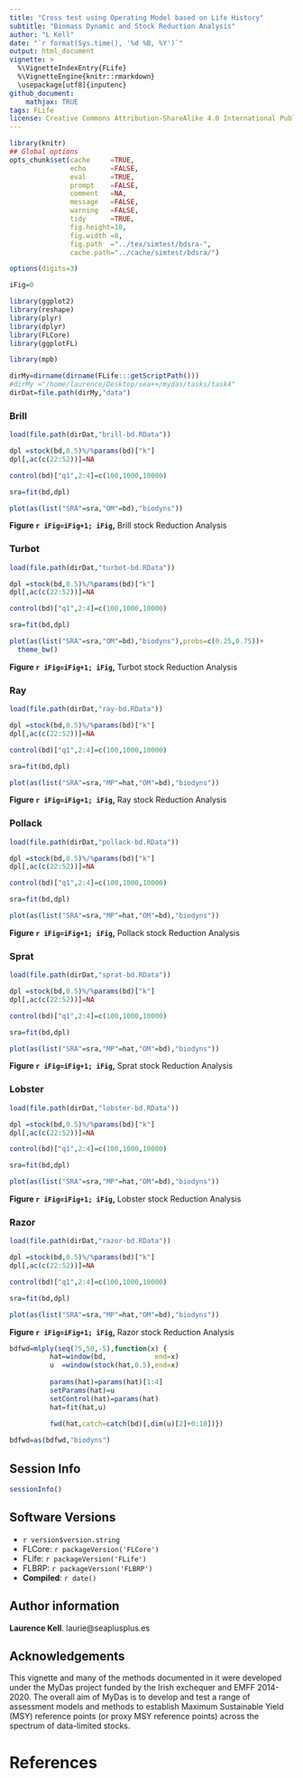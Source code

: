 ```yaml
---
title: "Cross test using Operating Model based on Life History"
subtitle: "Biomass Dynamic and Stock Reduction Analysis"
author: "L Kell"
date: "`r format(Sys.time(), '%d %B, %Y')`"
output: html_document
vignette: >
  %\VignetteIndexEntry{FLife}
  %\VignetteEngine{knitr::rmarkdown}
  \usepackage[utf8]{inputenc}
github_document:
    mathjax: TRUE
tags: FLife
license: Creative Commons Attribution-ShareAlike 4.0 International Public License
---
```


```r
library(knitr)
## Global options
opts_chunk$set(cache     =TRUE,
               echo      =FALSE,
               eval      =TRUE,
               prompt    =FALSE,
               comment   =NA,
               message   =FALSE,
               warning   =FALSE,
               tidy      =TRUE,
               fig.height=10,
               fig.width =8,
               fig.path  ="../tex/simtest/bdsra-",
               cache.path="../cache/simtest/bdsra/")

options(digits=3)

iFig=0
```
```r
library(ggplot2)
library(reshape)
library(plyr)
library(dplyr)
library(FLCore)
library(ggplotFL)

library(mpb)
```
```r
dirMy=dirname(dirname(FLife:::getScriptPath()))
#dirMy ="/home/laurence/Desktop/sea++/mydas/tasks/task4"
dirDat=file.path(dirMy,"data")
```

### Brill

```r
load(file.path(dirDat,"brill-bd.RData"))

dpl =stock(bd,0.5)%/%params(bd)["k"]
dpl[,ac(c(22:52))]=NA

control(bd)["q1",2:4]=c(100,1000,10000)

sra=fit(bd,dpl)
```


```r
plot(as(list("SRA"=sra,"OM"=bd),"biodyns"))
```

**Figure `r iFig=iFig+1; iFig`,** Brill stock Reduction Analysis


### Turbot

```r
load(file.path(dirDat,"turbot-bd.RData"))

dpl =stock(bd,0.5)%/%params(bd)["k"]
dpl[,ac(c(22:52))]=NA

control(bd)["q1",2:4]=c(100,1000,10000)

sra=fit(bd,dpl)
```


```r
plot(as(list("SRA"=sra,"OM"=bd),"biodyns"),probs=c(0.25,0.75))+
  theme_bw()
```

**Figure `r iFig=iFig+1; iFig`,** Turbot stock Reduction Analysis


### Ray

```r
load(file.path(dirDat,"ray-bd.RData"))

dpl =stock(bd,0.5)%/%params(bd)["k"]
dpl[,ac(c(22:52))]=NA

control(bd)["q1",2:4]=c(100,1000,10000)

sra=fit(bd,dpl)
```


```r
plot(as(list("SRA"=sra,"MP"=hat,"OM"=bd),"biodyns"))
```

**Figure `r iFig=iFig+1; iFig`,** Ray stock Reduction Analysis

### Pollack

```r
load(file.path(dirDat,"pollack-bd.RData"))

dpl =stock(bd,0.5)%/%params(bd)["k"]
dpl[,ac(c(22:52))]=NA

control(bd)["q1",2:4]=c(100,1000,10000)

sra=fit(bd,dpl)
```


```r
plot(as(list("SRA"=sra,"MP"=hat,"OM"=bd),"biodyns"))
```

**Figure `r iFig=iFig+1; iFig`,** Pollack stock Reduction Analysis


### Sprat

```r
load(file.path(dirDat,"sprat-bd.RData"))

dpl =stock(bd,0.5)%/%params(bd)["k"]
dpl[,ac(c(22:52))]=NA

control(bd)["q1",2:4]=c(100,1000,10000)

sra=fit(bd,dpl)
```

```r
plot(as(list("SRA"=sra,"MP"=hat,"OM"=bd),"biodyns"))
```

**Figure `r iFig=iFig+1; iFig`,** Sprat stock Reduction Analysis


### Lobster

```r
load(file.path(dirDat,"lobster-bd.RData"))

dpl =stock(bd,0.5)%/%params(bd)["k"]
dpl[,ac(c(22:52))]=NA

control(bd)["q1",2:4]=c(100,1000,10000)

sra=fit(bd,dpl)
```


```r
plot(as(list("SRA"=sra,"MP"=hat,"OM"=bd),"biodyns"))
```

**Figure `r iFig=iFig+1; iFig`,** Lobster stock Reduction Analysis



### Razor

```r
load(file.path(dirDat,"razor-bd.RData"))

dpl =stock(bd,0.5)%/%params(bd)["k"]
dpl[,ac(c(22:52))]=NA

control(bd)["q1",2:4]=c(100,1000,10000)

sra=fit(bd,dpl)
```


```r
plot(as(list("SRA"=sra,"MP"=hat,"OM"=bd),"biodyns"))
```

**Figure `r iFig=iFig+1; iFig`,** Razor stock Reduction Analysis

```r
bdfwd=mlply(seq(75,50,-5),function(x) {
          hat=window(bd,            end=x)
          u  =window(stock(hat,0.5),end=x)
          
          params(hat)=params(hat)[1:4]
          setParams(hat)=u
          setControl(hat)=params(hat)
          hat=fit(hat,u)
          
          fwd(hat,catch=catch(bd)[,dim(u)[2]+0:10])})

bdfwd=as(bdfwd,"biodyns")
```


\newpage
## Session Info

```r
sessionInfo()
```

## Software Versions

* `r version$version.string`
* FLCore: `r packageVersion('FLCore')`
* FLife:  `r packageVersion('FLife')`
* FLBRP:  `r packageVersion('FLBRP')`
* **Compiled**: `r date()`

## Author information

**Laurence Kell**. laurie@seaplusplus.es

## Acknowledgements

This vignette and many of the methods documented in it were developed under the MyDas project funded by the Irish exchequer and EMFF 2014-2020. The overall aim of MyDas is to develop and test a range of assessment models and methods to establish Maximum Sustainable Yield (MSY) reference points (or proxy MSY reference points) across the spectrum of data-limited stocks.

# References {#References}

